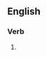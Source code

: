==English==

===Verb===
{{head|en|present participle}}

# {{present participle of|dislodge|lang=en|nocat=1}}